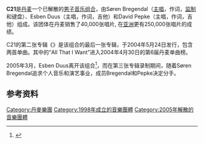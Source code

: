 {{多個問題|
{{Refimprove|time=2018-06-23T10:05:43+00:00}}
{{orphan|time=2015-01-27T05:32:11+00:00}}
{{Expand|time=2018-05-24T03:28:26+00:00}}
}}
{{Infobox musical artist <!-- For groups; see Wikipedia:WikiProject_Musicians -->
| Name                = C21
| Img                 = 
| Img_alt             = 
| Img_capt            = 
| Img_size            = 
| Landscape           = 
| Background          = group_or_band
| Alias               = 
| origin              = [[丹麦|丹麦]]
| genre               = [[流行_(音樂類型)|流行]]
| Years_active        = 1998–2005
| Label               = [[Capitol_Records|Capitol]]/[[EMI|EMI]]
| Associated_acts     = 
| URL                 = 
| Past_members        = Søren Bregendal<br />David Pepke<br />Esben Duus
}}

'''C21'''是[[丹麦|丹麦]]一个已解散的[[男子音乐组合|男子音乐组合]]，由Søren Bregendal（[[主唱|主唱]]，作词，[[监制|监制]]和键盘）、Esben Duus（主唱，作词，吉他）和David Pepke（主唱，作词，吉他）组成。该团体在丹麦销售了40,000张唱片, 在[[亚洲|亚洲]]更有250,000张唱片的成绩。

C21的第二张专辑《{{tsl|en|Listen (C21 album)||Listen}}》是该组合的最后一张专辑，于2004年5月24日发行，包含两首单曲。其中的“All That I Want”进入2004年4月30日的第6届丹麦单曲榜。

2005年3月，Esben Duus离开该组合<ref>{{cite web |url=http://www.bt.dk/underholdning/c21-ved-en-skillevej |title=C21 ved en skillevej |author=Frodi Holm Knudsen |publisher=''{{tsl|en|B.T. (tabloid)|B.T.}}'' |date=1 June 2005 |accessdate=2018-06-23 |archive-date=2018-06-23 |archive-url=https://web.archive.org/web/20180623170810/https://www.bt.dk/underholdning/c21-ved-en-skillevej |dead-url=no }}</ref>，而在第三张专辑录制期间，随着Søren Bregendal追求个人音乐和演艺事业，成员Bregendal和Pepke决定分手。

==参考资料==
{{reflist}}

[[Category:丹麥樂團|Category:丹麥樂團]]
[[Category:1998年成立的音樂團體|Category:1998年成立的音樂團體]]
[[Category:2005年解散的音樂團體|Category:2005年解散的音樂團體]]